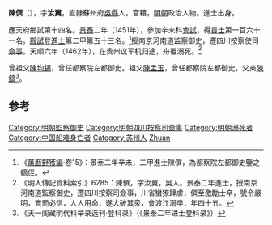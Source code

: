 {{明清人物信息框
| 姓名 = 陳僎
| 原名 =
| 圖片名稱 = Chen Zhuan Ming Dynasty.jpg
| 圖片大小 = 220px
| 圖片說明 = 清道光九年《吴郡名贤图传赞》之陳僎像，孔继尧绘。
| 最高職務 = 四川按察使司僉事
| 國家 = 大明
| 爵位 =
| 籍貫 = [[南直隸|直隸]][[蘇州府|蘇州府]][[吳縣|吳縣]]
| 族裔 = 漢族
| 旗籍 = 
| 字號 = 字汝翼
| 室名 = 
| 諡號 = 
| 出生日期 = [[永樂|永樂]]十五年（1418年）
| 出生地點 = 直隸吳縣
| 逝世日期 = [[天顺_(明朝)|天順]]六年（1462年）
| 逝世地點 = 貴州
| 墓葬 =
| 配偶 =
| 親屬 = 
| 出身 = 
*景泰二年辛未科進士出身
| 經歷 = 
| 著作 =
}}

'''陳僎'''（{{bd|1418年||1462年||Chen陳}}），字'''汝翼'''，直隸蘇州府[[吳縣|吳縣]]人，官藉，[[明朝|明朝]]政治人物。進士出身。

應天府鄉試第十四名。[[景泰|景泰]]二年（1451年），參加辛未科[[會試|會試]]，得[[貢士|貢士]]第一百六十一名。[[殿試|殿試]]登[[進士|進士]]第二甲第五十三名。<ref>《[[萬曆野獲編|萬曆野獲編]]·卷15》：景泰二年辛未，二甲進士陳僎，為都察院左都御史鑒之嫡侄。</ref>授南京河南道监察御史，遷四川按察使司[[僉事|僉事]]。天顺六年（1462年），在贵州议军机归途，舟覆溺死。<ref>《明人傳記資料索引》6285：陳僎，字汝翼，吳人。景泰二年進士，授南京河南道監察御史，遷四川按察司僉事，川省蠻獠肆虐，僎至激勵士卒，號令嚴明，賞罰必信，人人用命，遂大破其衆，會渡江溺卒，年四十五。</ref>

曾祖父[[陳均錫|陳均錫]]，曾任都察院左都御史。祖父[[陳孟玉|陳孟玉]]，曾任都察院左都御史。父亲[[陳鑄_(明朝)|陳鑄]]<ref>《天一阁藏明代科举录选刊·登科录》（《景泰二年进士登科录》）</ref>。

==参考==
{{reflist}}

{{景泰二年辛未科殿試金榜}}
{{明朝官员小作品}}
{{DEFAULTSORT:Chen陳}}
[[Category:明朝監察御史|Category:明朝監察御史]]
[[Category:明朝四川按察司僉事|Category:明朝四川按察司僉事]]
[[Category:明朝溺死者|Category:明朝溺死者]]
[[Category:中国船难身亡者|Category:中国船难身亡者]]
[[Category:苏州人|Category:苏州人]]
[[Category:陈姓|Zhuan]]